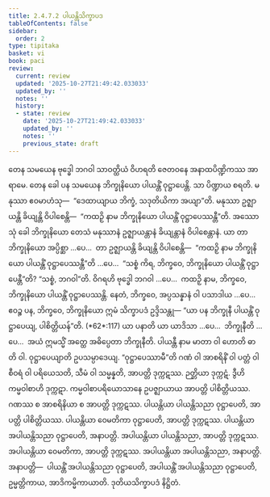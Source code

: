 ```yaml
---
title: 2.4.7.2 ပါယန္တိသိက္ခာပဒ
tableOfContents: false
sidebar:
  order: 2
type: tipitaka
basket: vi
book: paci
review:
  current: review
  updated: '2025-10-27T21:49:42.033033'
  updated_by: ''
  notes: ''
  history:
  - state: review
    date: '2025-10-27T21:49:42.033033'
    updated_by: ''
    notes: ''
    previous_state: draft
---
```



<ReviewStatus review={frontmatter.review} showDetails={true} />

<HypothesisAnnotation frontmatter={frontmatter} />

<DynamicBreadcrumb />

<Division number="1072" book="paci" e="ch" v="2" p="418">

<Paragraph number="3191" book="paci">
တေန သမယေန ဗုဒ္ဓေါ ဘဂဝါ သာဝတ္ထိယံ ဝိဟရတိ ဇေတဝနေ အနာထပိဏ္ဍိကဿ အာရာမေ. တေန ခေါ ပန သမယေန ဘိက္ခုနိယော ပါယန္တိံ ဝုဋ္ဌာပေန္တိ. သာ ပိဏ္ဍာယ စရတိ. မနုဿာ ဧဝမာဟံသု—  “ဒေထာယျာယ ဘိက္ခံ, သဒုတိယိကာ အယျာ”တိ. မနုဿာ ဥဇ္ဈာယန္တိ ခိယျန္တိ ဝိပါစေန္တိ—  “ကထဉှိ နာမ ဘိက္ခုနိယော ပါယန္တိံ ဝုဋ္ဌာပေဿန္တီ”တိ.
</Paragraph>

<Paragraph number="3192" book="paci">
အဿောသုံ ခေါ ဘိက္ခုနိယော တေသံ မနုဿာနံ ဥဇ္ဈာယန္တာနံ ခိယျန္တာနံ ဝိပါစေန္တာနံ. ယာ တာ ဘိက္ခုနိယော အပ္ပိစ္ဆာ …ပေ…  တာ ဥဇ္ဈာယန္တိ ခိယျန္တိ ဝိပါစေန္တိ—  “ကထဉှိ နာမ ဘိက္ခုနိယော ပါယန္တိံ ဝုဋ္ဌာပေဿန္တီ”တိ …ပေ…  “သစ္စံ ကိရ, ဘိက္ခဝေ, ဘိက္ခုနိယော ပါယန္တိံ ဝုဋ္ဌာပေန္တီ”တိ? “သစ္စံ, ဘဂဝါ”တိ. ဝိဂရဟိ ဗုဒ္ဓေါ ဘဂဝါ …ပေ…  ကထဉှိ နာမ, ဘိက္ခဝေ, ဘိက္ခုနိယော ပါယန္တိံ ဝုဋ္ဌာပေဿန္တိ. နေတံ, ဘိက္ခဝေ, အပ္ပသန္နာနံ ဝါ ပသာဒါယ …ပေ…  ဧဝဉ္စ ပန, ဘိက္ခဝေ, ဘိက္ခုနိယော ဣမံ သိက္ခာပဒံ ဥဒ္ဒိသန္တု—
</Paragraph>

</Division>
<Division number="1073" book="paci" e="ch" v="2" p="418">

<Paragraph number="3193" book="paci">
<Emphasis>“ယာ ပန ဘိက္ခုနီ ပါယန္တိံ ဝုဋ္ဌာပေယျ, ပါစိတ္တိယန်”</Emphasis>တိ. (*62*:<Emphasis>117</Emphasis>)
</Paragraph>

</Division>
<Division number="1074" book="paci" e="ch" v="2" p="418">

<Paragraph number="3194" book="paci">
<Emphasis>ယာ ပနာ</Emphasis>တိ ယာ ယာဒိသာ …ပေ…  <Emphasis>ဘိက္ခုနီ</Emphasis>တိ …ပေ…  အယံ ဣမသ္မိံ အတ္ထေ အဓိပ္ပေတာ ဘိက္ခုနီတိ.
</Paragraph>

<Paragraph number="3195" book="paci">
<Emphasis>ပါယန္တီ</Emphasis> နာမ မာတာ ဝါ ဟောတိ ဓာတိ ဝါ.
</Paragraph>

<Paragraph number="3196" book="paci">
<Emphasis>ဝုဋ္ဌာပေယျာ</Emphasis>တိ ဥပသမ္ပာဒေယျ.
</Paragraph>

<Paragraph number="3197" book="paci">
“ဝုဋ္ဌာပေဿာမီ”တိ ဂဏံ ဝါ အာစရိနိံ ဝါ ပတ္တံ ဝါ စီဝရံ ဝါ ပရိယေသတိ, သီမံ ဝါ သမ္မန္နတိ, အာပတ္တိ ဒုက္ကဋဿ. ဉတ္တိယာ ဒုက္ကဋံ. ဒွီဟိ ကမ္မဝါစာဟိ ဒုက္ကဋာ. ကမ္မဝါစာပရိယောသာနေ ဥပဇ္ဈာယာယ အာပတ္တိ ပါစိတ္တိယဿ. ဂဏဿ စ အာစရိနိယာ စ အာပတ္တိ ဒုက္ကဋဿ.
</Paragraph>

</Division>
<Division number="1075" book="paci" e="ch" v="2" p="418">

<Paragraph number="3198" book="paci">
ပါယန္တိယာ ပါယန္တိသညာ ဝုဋ္ဌာပေတိ, အာပတ္တိ ပါစိတ္တိယဿ. ပါယန္တိယာ ဝေမတိကာ ဝုဋ္ဌာပေတိ, အာပတ္တိ ဒုက္ကဋဿ. ပါယန္တိယာ အပါယန္တိသညာ ဝုဋ္ဌာပေတိ, အနာပတ္တိ. အပါယန္တိယာ ပါယန္တိသညာ, အာပတ္တိ ဒုက္ကဋဿ. အပါယန္တိယာ ဝေမတိကာ, အာပတ္တိ ဒုက္ကဋဿ. အပါယန္တိယာ အပါယန္တိသညာ, အနာပတ္တိ.
</Paragraph>

</Division>
<Division number="1076" book="paci" e="ch" v="2" p="419">

<Paragraph number="3199" book="paci">
အနာပတ္တိ—  ပါယန္တိံ အပါယန္တိသညာ ဝုဋ္ဌာပေတိ, အပါယန္တိံ အပါယန္တိသညာ ဝုဋ္ဌာပေတိ, ဥမ္မတ္တိကာယ, အာဒိကမ္မိကာယာတိ.

</Paragraph>
</Division>

<Paragraph number="3200" type="center" book="paci">
ဒုတိယသိက္ခာပဒံ နိဋ္ဌိတံ.
</Paragraph>